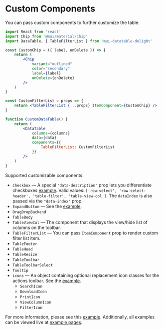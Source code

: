 # Custom Components

You can pass custom components to further customize the table:

```jsx
import React from 'react'
import Chip from '@mui/material/Chip'
import DataTable, { TableFilterList } from 'mui-datatable-delight'

const CustomChip = ({ label, onDelete }) => {
    return (
        <Chip
            variant="outlined"
            color="secondary"
            label={label}
            onDelete={onDelete}
        />
    )
}

const CustomFilterList = props => {
    return <TableFilterList {...props} ItemComponent={CustomChip} />
}

function CustomDataTable() {
    return (
        <DataTable
            columns={columns}
            data={data}
            components={{
                TableFilterList: CustomFilterList
            }}
        />
    )
}
```

Supported customizable components:

- `Checkbox` — A special `"data-description"` prop lets you differentiate checkboxes [example](/examples/custom-components). Valid values: `['row-select', 'row-select-header', 'table-filter', 'table-view-col']`. The `dataIndex` is also passed via the `"data-index"` prop.
- `ExpandButton` — See the [example](/examples/expandable-rows).
- `DragDropBackend`
- `TableBody`
- `TableViewCol` — The component that displays the view/hide list of columns on the toolbar.
- `TableFilterList` — You can pass `ItemComponent` prop to render custom filter list item.
- `TableFooter`
- `TableHead`
- `TableResize`
- `TableToolbar`
- `TableToolbarSelect`
- `Tooltip`
- `icons` — An object containing optional replacement icon classes for the actions toolbar. See the [example](/examples/customize-toolbar-icons).
    - `SearchIcon`
    - `DownloadIcon`
    - `PrintIcon`
    - `ViewColumnIcon`
    - `FilterIcon`

For more information, please see this [example](/examples/custom-components). Additionally, all examples can be viewed live at [example pages](/examples).
